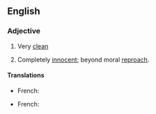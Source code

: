 ==English==

===Adjective===
{{infl|en|adjective|head=(as) [[clean]] as a [[whistle]]}}

# {{simile}} Very [[clean]]
# {{simile}} Completely [[innocent]]; beyond moral [[reproach]].

====Translations====
{{trans-top|Very clean}}
* French: {{t|fr|propre comme un sou neuf}}
{{trans-mid}}
{{trans-bottom}}
{{trans-top|Completely innocent}}
* French: {{t|fr|blanc comme neige}}
{{trans-mid}}
{{trans-bottom}}